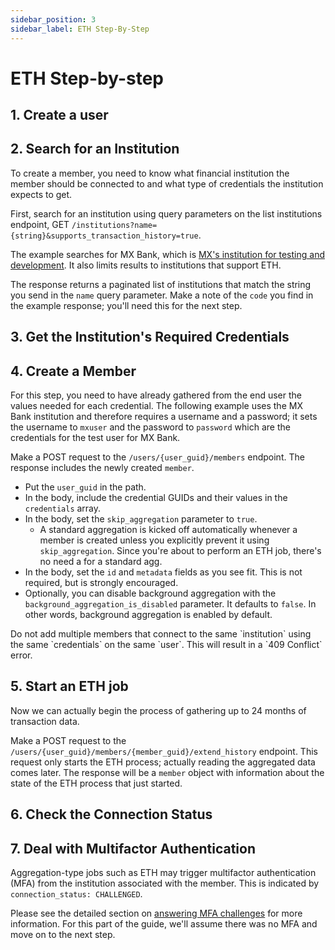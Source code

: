 ```yaml
---
sidebar_position: 3
sidebar_label: ETH Step-By-Step
---
```



# ETH Step-by-step

## 1. Create a user

<CreateUser />

## 2. Search for an Institution

To create a member, you need to know what financial institution the member should be connected to and what type of credentials the institution expects to get.

First, search for an institution using query parameters on the list institutions endpoint, GET `/institutions?name={string}&supports_transaction_history=true`.

The example searches for MX Bank, which is [MX's institution for testing and development](xxx). It also limits results to institutions that support ETH.

The response returns a paginated list of institutions that match the string you send in the `name` query parameter. Make a note of the `code` you find in the example response; you'll need this for the next step.

<SearchInstitutions />
<SearchInstitutionsResponse />

## 3. Get the Institution's Required Credentials

<RequiredCredentials />

## 4. Create a Member

For this step, you need to have already gathered from the end user the values needed for each credential. The following example uses the MX Bank institution and therefore requires a username and a password; it sets the username to `mxuser` and the password to `password` which are the credentials for the test user for MX Bank.

Make a POST request to the `/users/{user_guid}/members` endpoint. The response includes the newly created `member`.
  * Put the `user_guid` in the path.
  * In the body, include the credential GUIDs and their values in the `credentials` array.
  * In the body, set the `skip_aggregation` parameter to `true`.
    * A standard aggregation is kicked off automatically whenever a member is created unless you explicitly prevent it using `skip_aggregation`. Since you're about to perform an ETH job, there's no need a for a standard agg.
  * In the body, set the `id` and `metadata` fields as you see fit. This is not required, but is strongly encouraged.
  * Optionally, you can disable background aggregation with the `background_aggregation_is_disabled` parameter. It defaults to `false`. In other words, background aggregation is enabled by default.

<Admonition type="warning">
Do not add multiple members that connect to the same `institution` using the same `credentials` on the same `user`. This will result in a `409 Conflict` error.
</Admonition>

<CreateMember />
<CreateMemberResponse />

## 5. Start an ETH job

Now we can actually begin the process of gathering up to 24 months of transaction data.

Make a POST request to the `/users/{user_guid}/members/{member_guid}/extend_history` endpoint. This request only starts the ETH process; actually reading the aggregated data comes later. The response will be a `member` object with information about the state of the ETH process that just started.

<ExtendHistory />
<ExtendHistoryResponse />

## 6. Check the Connection Status

<CheckStatus job_type="ETH" />

## 7. Deal with Multifactor Authentication

Aggregation-type jobs such as ETH may trigger multifactor authentication (MFA) from the institution associated with the member. This is indicated by `connection_status: CHALLENGED`.

Please see the detailed section on [answering MFA challenges](/products/balance_checks/dealing_with_mfa) for more information. For this part of the guide, we'll assume there was no MFA and move on to the next step.


